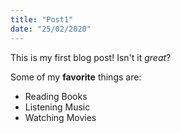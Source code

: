 ```yaml
---
title: "Post1"
date: "25/02/2020"
---
```


This is my first blog post! Isn't it *great*?

Some of my **favorite** things are:

* Reading Books
* Listening Music
* Watching Movies